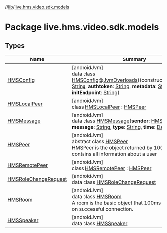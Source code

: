//[lib](../../index)/[live.hms.video.sdk.models](index)

# Package live.hms.video.sdk.models

## Types

| Name                                                     | Summary                                                                                                                                                                                                                                                                                                                                                                                                                                                                                                                                                                           |
| -------------------------------------------------------- | --------------------------------------------------------------------------------------------------------------------------------------------------------------------------------------------------------------------------------------------------------------------------------------------------------------------------------------------------------------------------------------------------------------------------------------------------------------------------------------------------------------------------------------------------------------------------------- |
| [HMSConfig](-h-m-s-config/index)                         | [androidJvm]<br />data class [HMSConfig](-h-m-s-config/index)@[JvmOverloads](https://kotlinlang.org/api/latest/jvm/stdlib/kotlin.jvm/-jvm-overloads/index.html)()constructor(**userName**: [String](https://kotlinlang.org/api/latest/jvm/stdlib/kotlin/-string/index.html), **authtoken**: [String](https://kotlinlang.org/api/latest/jvm/stdlib/kotlin/-string/index.html), **metadata**: [String](https://kotlinlang.org/api/latest/jvm/stdlib/kotlin/-string/index.html), **initEndpoint**: [String](https://kotlinlang.org/api/latest/jvm/stdlib/kotlin/-string/index.html)) |
| [HMSLocalPeer](-h-m-s-local-peer/index)                  | [androidJvm]<br />class [HMSLocalPeer](-h-m-s-local-peer/index) : [HMSPeer](-h-m-s-peer/index)                                                                                                                                                                                                                                                                                                                                                                                                                                                                                    |
| [HMSMessage](-h-m-s-message/index)                       | [androidJvm]<br />data class [HMSMessage](-h-m-s-message/index)(**sender**: [HMSPeer](-h-m-s-peer/index), **message**: [String](https://kotlinlang.org/api/latest/jvm/stdlib/kotlin/-string/index.html), **type**: [String](https://kotlinlang.org/api/latest/jvm/stdlib/kotlin/-string/index.html), **time**: [Date](https://developer.android.com/reference/kotlin/java/util/Date.html))                                                                                                                                                                                        |
| [HMSPeer](-h-m-s-peer/index)                             | [androidJvm]<br />abstract class [HMSPeer](-h-m-s-peer/index)<br />HMSPeer is the object returned by 100ms SDKs that contains all information about a user                                                                                                                                                                                                                                                                                                                                                                                                                        |
| [HMSRemotePeer](-h-m-s-remote-peer/index)                | [androidJvm]<br />class [HMSRemotePeer](-h-m-s-remote-peer/index) : [HMSPeer](-h-m-s-peer/index)                                                                                                                                                                                                                                                                                                                                                                                                                                                                                  |
| [HMSRoleChangeRequest](-h-m-s-role-change-request/index) | [androidJvm]<br />data class [HMSRoleChangeRequest](-h-m-s-role-change-request/index)                                                                                                                                                                                                                                                                                                                                                                                                                                                                                             |
| [HMSRoom](-h-m-s-room/index)                             | [androidJvm]<br />data class [HMSRoom](-h-m-s-room/index)<br />A room is the basic object that 100ms SDKs return on successful connection.                                                                                                                                                                                                                                                                                                                                                                                                                                        |
| [HMSSpeaker](-h-m-s-speaker/index)                       | [androidJvm]<br />data class [HMSSpeaker](-h-m-s-speaker/index)                                                                                                                                                                                                                                                                                                                                                                                                                                                                                                                   |

